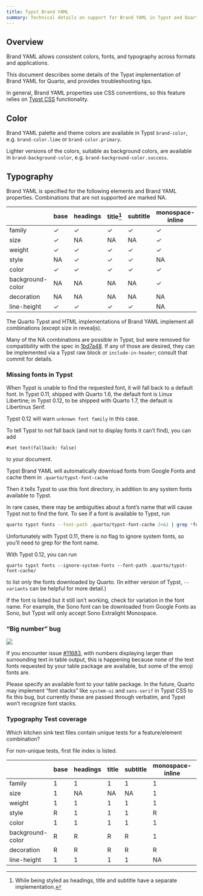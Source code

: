```yaml
---
title: Typst Brand YAML
summary: Technical details on support for Brand YAML in Typst and Quarto
---
```


## Overview

Brand YAML allows consistent colors, fonts, and typography across formats and applications.

This document describes some details of the Typst implementation of Brand YAML for Quarto, and provides troubleshooting tips.

In general, Brand YAML properties use CSS conventions, so this feature relies on [Typst CSS](typst-css.qmd) functionality.

## Color

Brand YAML palette and theme colors are available in Typst `brand-color`, e.g. `brand-color.lime` or `brand-color.primary`.

Lighter versions of the colors, suitable as background colors, are available in `brand-background-color`, e.g. `brand-background-color.success`.

## Typography

Brand YAML is specified for the following elements and Brand YAML properties. Combinations that are not supported are marked NA.


|                  | base | headings | title[^1] | subtitle | monospace-inline | monospace-block | link  |
|------------------|------|----------|-----------|----------|------------------|-----------------|-------|
| family           |   ✓  |    ✓     |     ✓     |    ✓     |        ✓         |        ✓        |   NA  |
| size             |   ✓  |    NA    |     NA    |    NA    |        ✓         |        ✓        |   NA  |
| weight           |   ✓  |    ✓     |     ✓     |    ✓     |        ✓         |        ✓        |   ✓   |
| style            |  NA  |    ✓     |     ✓     |    ✓     |        NA        |        NA       |   NA  |
| color            |   ✓  |    ✓     |     ✓     |    ✓     |        ✓         |        ✓        |   ✓   |
| background-color |  NA  |    NA    |     NA    |    NA    |        ✓         |        ✓        |   ✓   |
| decoration       |  NA  |    NA    |     NA    |    NA    |        NA        |        NA       |   ✓   |
| line-height      |   ✓  |    ✓     |     ✓     |    ✓     |        NA        |        ✓        |   NA  |

[^1]: While being styled as headings, title and subtitle have a separate implementation.

The Quarto Typst and HTML implementations of Brand YAML implement all combinations (except size in revealjs).

Many of the NA combinations are possible in Typst, but were removed for compatibility with the spec in [1bd7a48](https://github.com/quarto-dev/quarto-cli/commit/1bd7a48a41fe683abf6437b55b3d4f4370ef347b). If any of those are desired, they can be implemented via a Typst raw block or `include-in-header`; consult that commit for details.

### Missing fonts in Typst

When Typst is unable to find the requested font, it will fall back to a default font. In Typst 0.11, shipped with Quarto 1.6, the default font is Linux Libertine; in Typst 0.12, to be shipped with Quarto 1.7, the default is Libertinus Serif. 

Typst 0.12 will warn `unknown font family` in this case. 

To tell Typst to not fall back (and not to display fonts it can't find), you can add 

```typst
#set text(fallback: false)
```

to your document.

Typst Brand YAML will automatically download fonts from Google Fonts and cache them in `.quarto/typst-font-cache`

Then it tells Typst to use this font directory, in addition to any system fonts available to Typst.

In rare cases, there may be ambiguities about a font's name that will cause Typst not to find the font. To see if a font is available to Typst, run

```sh
quarto typst fonts --font-path .quarto/typst-font-cache 2>&1 | grep *fontname*
```

Unfortunately with Typst 0.11, there is no flag to ignore system fonts, so you'll need to grep for the font name.


With Typst 0.12, you can run

```
quarto typst fonts --ignore-system-fonts --font-path .quarto/typst-font-cache/
```

to list only the fonts downloaded by Quarto. (In either version of Typst, ``--variants`` can be helpful for more detail.)

If the font is listed but it still isn't working, check for variation in the font name. For example, the Sono font can be downloaded from Google Fonts as Sono, but Typst will only accept Sono Extralight Monospace.

### "Big number" bug

![](big-number-bug.png)

If you encounter issue [#11683](https://github.com/quarto-dev/quarto-cli/issues/11683), with numbers displaying larger than surrounding text in table output, this is happening because none of the text fonts requested by your table package are available, but some of the emoji fonts are.

Please specify an available font to your table package. In the future, Quarto may implement "font stacks" like `system-ui` and `sans-serif` in Typst CSS to fix this bug, but currently these are passed through verbatim, and Typst won't recognize font stacks.

### Typography Test coverage

Which kitchen sink test files contain unique tests for a feature/element combination?

For non-unique tests, first file index is listed.

|                  | base | headings |   title   | subtitle | monospace-inline | monospace-block | link  |
|------------------|------|----------|-----------|----------|------------------|-----------------|-------|
| family           |   1  |    1     |     1     |    1     |        1         |        1        |   R   |
| size             |   1  |    NA    |     NA    |    NA    |        1         |        1        |   R   |
| weight           |   1  |    1     |     1     |    1     |        1         |        2        |   2   |
| style            |   R  |    1     |     1     |    1     |        R         |        R        |   R   |
| color            |   1  |    1     |     1     |    1     |        1         |        1        |   1   |
| background-color |   R  |    R     |     R     |    R     |        1         |        1        |   1   |
| decoration       |   R  |    R     |     R     |    R     |        R         |        R        |   1   |
| line-height      |   1  |    1     |     1     |    1     |        NA        |        1        |   NA  |
